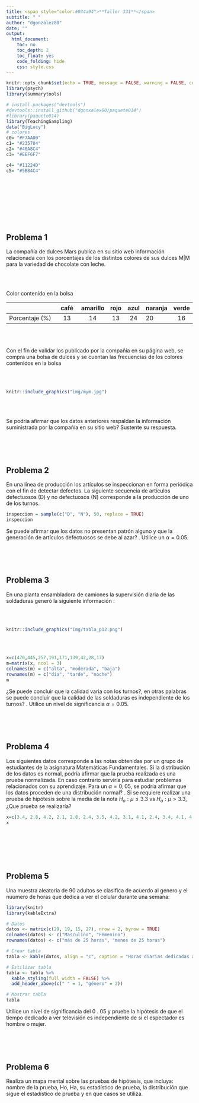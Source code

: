 ```yaml
---
title: <span style="color:#034a94">**Taller 331**</span>
subtitle: " "
author: "dgonzalez80"
date: ""
output:
  html_document:
    toc: no
    toc_depth: 2
    toc_float: yes
    code_folding: hide
    css: style.css
---
```



```r
knitr::opts_chunk$set(echo = TRUE, message = FALSE, warning = FALSE, comment = NA)
library(psych)
library(summarytools)

# install.packages("devtools")
#devtools::install_github("dgonxalex80/paquete014")
#library(paquete014)
library(TeachingSampling)
data("BigLucy")
# colores
c0= "#F7AA00"
c1= "#235784"
c2= "#40A8C4"
c3= "#EEF6F7"

c4= "#11224D"
c5= "#5B84C4"


```

<br/><br/><br/>

<br/><br/><br/>

## **Problema 1**	

La compañía de dulces Mars publica en su sitio web información relacionada con los porcentajes de los distintos colores de sus dulces M\|M para la variedad de chocolate con leche.

<br/><br/>

Color contenido en la bolsa  

|                            | café       | amarillo  | rojo    | azul     | naranja  | verde     |
|:---------------------------|:----------:|:---------:|:-------:|:--------:|:---------|:---------:|
|Porcentaje (\%)             | 13         | 14        | 13      | 24       | 20       | 16        |

<br/><br/>

Con el fin de validar los publicado por la compañia en su página web, se compra una bolsa de dulces y se cuentan las frecuencias de los colores contenidos en la bolsa


<br/><br/>

```r
knitr::include_graphics("img/mym.jpg")
```

<br/><br/>

<!-- Se realiza una verificación mediante el conteo delos dulces contenidos e n una bolsa de 14 onzas de dulces M\|M, obteniendo los siguientes resultados: 70 duces cafés, 72 amarillos, 61 rojos, 118 azules, 108 naranjas y 85 verdes.  -->
	
Se podria afirmar que los datos anteriores respaldan la información suministrada por la compañía en su sitio web? Sustente su respuesta.
	

<br/><br/><br/>

## **Problema 2**	

En una línea de producción los artículos se inspeccionan en forma periódica con el fin de detectar defectos. La siguiente secuencia de artículos defectuosos (D) y no defectuosos (N) corresponde a la producción de uno de los turnos. 
```r
inspeccion = sample(c("D", "N"), 50, replace = TRUE)
inspeccion
```


Se puede afirmar que los datos no presentan patrón alguno y que la generación de artículos defectuosos se debe al azar? . Utilice un  $\alpha= 0.05$.

<br/><br/><br/>

## **Problema 3**
	
En una planta ensambladora de camiones la supervisión diaria de las soldaduras generó la siguiente información :

<br/><br/>

```r
knitr::include_graphics("img/tabla_p12.png")
```

<br/><br/>

```r
x=c(470,445,257,191,171,139,42,28,17)
m=matrix(x, ncol = 3)
colnames(m) = c("alta", "moderada", "baja")
rownames(m) = c("dia", "tarde", "noche")
m
```


¿Se puede concluir que la calidad varia con los turnos?, en otras palabras se puede concluir que la calidad de las soldaduras es independiente de los turnos? . Utilice un nivel de significancia $\alpha=0.05$.
	
<br/><br/><br/>

## **Problema 4**

Los siguientes datos corresponde a las notas obtenidas por un grupo de estudiantes de la asignatura Matemáticas Fundamentales. Si la distribución de los datos es normal, podría afirmar que la prueba realizada es una prueba normalizada. En caso contrario serviría para estudiar problemas relacionados con su aprendizaje. Para un $\alpha= 0;05$, se podría afirmar que los datos proceden de una distribución normal? . Si se requiere realizar una prueba de hipótesis sobre la media de la nota $H_{o}:\mu \leq 3.3$ vs $H_{a}: \mu > 3.3$, ¿Que prueba se realizaría? 


```r
x=c(3.4, 2.8, 4.2, 2.1, 2.8, 2.4, 3.5, 4.2, 3.1, 4.1, 2.4, 3.4, 4.1, 4.0, 2.4, 4.1, 3.4, 4.4, 3.8, 3.7, 2.2, 3.6, 2.3, 3.7, 2.8, 4.1, 2.3, 4.6, 4.6, 5.2, 2.4, 2.4, 2.7, 3.8, 4.6, 4.4, 4.2, 4.4, 2.4, 3.3, 3.8, 2.9, 3.1, 2.7, 3.6, 3.8, 4.4, 3.9, 2.8, 3.7)
x

	
```
	
<br/><br/><br/>

## **Problema 5**

Una muestra aleatoria de 90 adultos se clasifica de acuerdo al genero y el núumero de horas que dedica a ver el celular durante una semana:

```r
library(knitr)
library(kableExtra)

# Datos
datos <- matrix(c(29, 19, 15, 27), nrow = 2, byrow = TRUE)
colnames(datos) <- c("Masculino", "Femenino")
rownames(datos) <- c("más de 25 horas", "menos de 25 horas")

# Crear tabla
tabla <- kable(datos, align = "c", caption = "Horas diarias dedicadas a ver televisión")

# Estilizar tabla
tabla <- tabla %>%
  kable_styling(full_width = FALSE) %>%
  add_header_above(c(" " = 1, "género" = 2))

# Mostrar tabla
tabla

```




Utilice un nivel de significancia del 0 . 05 y pruebe la hipótesis de que el tiempo dedicado a ver televisión es independiente de si el espectador es hombre o mujer.

<br/><br/><br/>

## **Problema 6**

Realiza un mapa mental sobre las pruebas de hipótesis, que incluya:
nombre de la prueba, Ho, Ha, su estadístico de prueba, la distribución que sigue el estadístico de prueba y en que casos se utiliza.


<br/><br/><br/>
